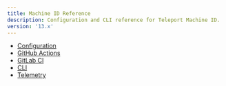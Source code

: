 ```yaml
---
title: Machine ID Reference
description: Configuration and CLI reference for Teleport Machine ID.
version: '13.x'
---
```


- [Configuration](/docs/ver/13.x/machine-id/reference/configuration)
- [GitHub Actions](/docs/ver/13.x/machine-id/reference/github-actions)
- [GitLab CI](/docs/ver/13.x/machine-id/reference/gitlab)
- [CLI](/docs/ver/13.x/reference/cli#tbot)
- [Telemetry](/docs/ver/13.x/machine-id/reference/telemetry)
